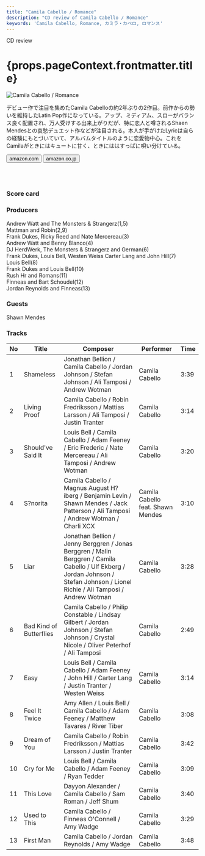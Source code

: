 ```yaml
---
title: "Camila Cabello / Romance"
description: "CD review of Camila Cabello / Romance"
keywords: 'Camila Cabello, Romance, カミラ・カベロ, ロマンス'
---
```





<p className="largeP">CD review</p>
<h1 className="h1--no--margin">{props.pageContext.frontmatter.title}</h1>
<Row  className="image-card-group">
	<Column colMd={"4"} colLg={"4"} noGutterMdLeft="">
       <ImageCard>

![Camila Cabello / Romance](../../images/cd/camilacabello2L.jpg) 

</ImageCard>
	</Column>
	<Column colMd={"8"} colLg={"8"} noGutterMdLeft="">
	<p>
	デビュー作で注目を集めたCamila Cabelloの約2年ぶりの2作目。前作からの勢いを維持したLatin Pop作になっている。アップ、ミディアム、スローがバランス良く配置され、万人受けする出来上がりだが、特に恋人と噂されるShaen Mendesとの哀愁デュエット作などが注目される。本人が手がけたLyricは自らの経験にもとづいていて、アルバムタイトルのように恋愛物中心。これをCamilaがときにはキュートに甘く、ときにははすっぱに唄い分けている。
	</p>
	<div>
	  <Button href="https://amzn.to/2TUwuOS" kind="primary" size="small" renderIcon={ArrowUpRight24}>
      amazon.com
      </Button>
      <Button href="https://amzn.to/2ZPYfff" kind="secondary" size="small" renderIcon={ArrowUpRight24}>
      amazon.co.jp
      </Button>
	</div>
	<a style="display:inline-block;overflow:hidden;background:url(https://linkmaker.itunes.apple.com/ja-jp/lockup.svg?releaseDate=2019-12-06T00:00:00Z&kind=album&bubble=apple_music&style=mono-black) no-repeat;width:180px;height:45px;" href="https://geo.music.apple.com/us/album/romance/1487577356?mt=1&app=music&ls=1&at=11lcug"></a>
	<a style="display:inline-block;overflow:hidden;background:url(https://linkmaker.itunes.apple.com/ja-jp/badge-lrg.svg?releaseDate=2019-12-06T00:00:00Z&kind=album&bubble=itunes_music) no-repeat;width:140px;height:45px;" href="https://geo.music.apple.com/us/album/romance/1487577356?app=itunes&at=11lcug"></a>
	</Column>
</Row>
<Row >
	<Column colMd={"4"} colLg={"4"} noGutterMdLeft="">
<div>
    <h3>Score card</h3>
	<SliderJS1 value="5" />
    <SliderJS2 value="2" />
	<SliderJS3 value="1" />
    <SliderJS4 value="8" />
</div>
</Column>
<Column colMd={"8"} colLg={"8"} noGutterMdLeft="">
<div>
<h3>Producers</h3>
<p>Andrew Watt and The Monsters &amp; Strangerz(1,5)
<br/>Mattman and Robin(2,9)
<br/>Frank Dukes, Ricky Reed and Nate Mercereau(3)
<br/>Andrew Watt and Benny Blanco(4)
<br/>DJ HerdWerk, The Monsters &amp; Strangerz and German(6)
<br/>Frank Dukes, Louis Bell, Westen Weiss Carter Lang and John Hill(7)
<br/>Louis Bell(8)
<br/>Frank Dukes and Louis Bell(10)
<br/>Rush Hr and Romans(11)
<br/>Finneas and Bart Schoudel(12)
<br/>Jordan Reynolds and Finneas(13)</p>
<h3>Guests</h3>
<p>Shawn Mendes
</p>
</div>
</Column>
</Row>

<h3>Tracks</h3>

|No	|	Title	              |	Composer	                                                                                                                                                                      |	Performer	                      |	Time |
| -	| ----------------------- |	--------------------------------------------------------------------------------------------------------------------------------------------------------------------------------- |	--------------------------------- |	---- | 
|1	| Shameless	              |	Jonathan Bellion / Camila Cabello / Jordan Johnson / Stefan Johnson / Ali Tamposi / Andrew Wotman                                                                                 |	Camila Cabello	                  |	3:39 |
|2	| Living Proof	          |	Camila Cabello / Robin Fredriksson / Mattias Larsson / Ali Tamposi / Justin Tranter	                                                                                              |	Camila Cabello	                  |	3:14 |
|3	| Should've Said It	      |	Louis Bell / Camila Cabello / Adam Feeney / Eric Frederic / Nate Mercereau / Ali Tamposi / Andrew Wotman                                                                          |	Camila Cabello	                  |	3:20 |
|4	| S?norita	              |	Camila Cabello / Magnus August H?iberg / Benjamin Levin / Shawn Mendes / Jack Patterson / Ali Tamposi / Andrew Wotman / Charli XCX                                                |	Camila Cabello feat. Shawn Mendes |	3:10 |
|5	| Liar	                  |	Jonathan Bellion / Jenny Berggren / Jonas Berggren / Malin Berggren / Camila Cabello / Ulf Ekberg / Jordan Johnson / Stefan Johnson / Lionel Richie / Ali Tamposi / Andrew Wotman |	Camila Cabello	                  |	3:28 |
|6	| Bad Kind of Butterflies |	Camila Cabello / Philip Constable / Lindsay Gilbert / Jordan Johnson / Stefan Johnson / Crystal Nicole / Oliver Peterhof / Ali Tamposi	                                          |	Camila Cabello	                  |	2:49 |
|7	| Easy	                  |	Louis Bell / Camila Cabello / Adam Feeney / John Hill / Carter Lang / Justin Tranter / Westen Weiss	                                                                              |	Camila Cabello	                  |	3:14 |
|8	| Feel It Twice	          |	Amy Allen / Louis Bell / Camila Cabello / Adam Feeney / Matthew Tavares / River Tiber	                                                                                          |	Camila Cabello	                  |	3:08 |
|9	| Dream of You	          |	Camila Cabello / Robin Fredriksson / Mattias Larsson / Justin Tranter	                                                                                                          |	Camila Cabello	                  |	3:42 |
|10	| Cry for Me	          |	Louis Bell / Camila Cabello / Adam Feeney / Ryan Tedder	                                                                                                                          |	Camila Cabello	                  |	3:09 |
|11	| This Love	              |	Dayyon Alexander / Camila Cabello / Sam Roman / Jeff Shum	                                                                                                                      |	Camila Cabello	                  |	3:40 |
|12	| Used to This	          |	Camila Cabello / Finneas O'Connell / Amy Wadge	                                                                                                                                  |	Camila Cabello                    |	3:29 |
|13	| First Man	              |	Camila Cabello / Jordan Reynolds / Amy Wadge	                                                                                                                                  | Camila Cabello	                  |	3:48 |  
